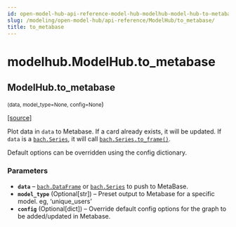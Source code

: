 ```yaml
---
id: open-model-hub-api-reference-model-hub-modelhub-model-hub-to-metabase
slug: /modeling/open-model-hub/api-reference/ModelHub/to_metabase/
title: to_metabase
---
```


# modelhub.ModelHub.to_metabase

<div className="method">

## <span className="additional-name">ModelHub.</span><span className="name">to_metabase</span>

<small className="parameter-list">(<span className="parameter" id="data">data</span>, <span className="parameter" id="model_type">model_type=None</span>, <span className="parameter" id="config">config=None</span></small>)


&#8203;<span className="view-source">[[source]](https://github.com/objectiv/objectiv-analytics/blob/main/modelhub/modelhub/modelhub.py)</span>

<div className="content">

Plot data in `data` to Metabase. If a card already exists, it will be updated. If `data` is a
[`bach.Series`](/modeling/bach/api-reference/Series/bach.Series.mdx), it will call [`bach.Series.to_frame()`](/modeling/bach/api-reference/Series/bach.Series.to_frame.mdx).

Default options can be overridden using the config dictionary.


### Parameters

* **`data`** – [`bach.DataFrame`](/modeling/bach/api-reference/DataFrame/bach.DataFrame.mdx) or [`bach.Series`](/modeling/bach/api-reference/Series/bach.Series.mdx) to push to MetaBase.
* **`model_type`** (Optional[str]) – Preset output to Metabase for a specific model. eg, ‘unique_users’
* **`config`** (Optional[dict]) – Override default config options for the graph to be added/updated in Metabase.



</div>


</div>
